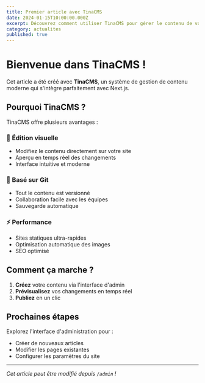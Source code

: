 ```yaml
---
title: Premier article avec TinaCMS
date: 2024-01-15T10:00:00.000Z
excerpt: Découvrez comment utiliser TinaCMS pour gérer le contenu de votre site web de manière simple et efficace.
category: actualites
published: true
---
```


# Bienvenue dans TinaCMS !

Cet article a été créé avec **TinaCMS**, un système de gestion de contenu moderne qui s'intègre parfaitement avec Next.js.

## Pourquoi TinaCMS ?

TinaCMS offre plusieurs avantages :

### 🎨 Édition visuelle
- Modifiez le contenu directement sur votre site
- Aperçu en temps réel des changements
- Interface intuitive et moderne

### 🔧 Basé sur Git
- Tout le contenu est versionné
- Collaboration facile avec les équipes
- Sauvegarde automatique

### ⚡ Performance
- Sites statiques ultra-rapides
- Optimisation automatique des images
- SEO optimisé

## Comment ça marche ?

1. **Créez** votre contenu via l'interface d'admin
2. **Prévisualisez** vos changements en temps réel
3. **Publiez** en un clic

## Prochaines étapes

Explorez l'interface d'administration pour :
- Créer de nouveaux articles
- Modifier les pages existantes
- Configurer les paramètres du site

---

*Cet article peut être modifié depuis `/admin` !*
